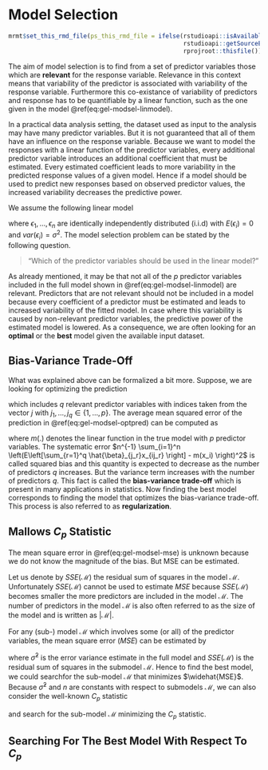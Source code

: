 # Model Selection {#gel-modsel}
```r
mrmt$set_this_rmd_file(ps_this_rmd_file = ifelse(rstudioapi::isAvailable(), 
                                                 rstudioapi::getSourceEditorContext()$path, 
                                                 rprojroot::thisfile()))
```

The aim of model selection is to find from a set of predictor variables those which are __relevant__ for the response variable. Relevance in this context means that variability of the predictor is associated with variability of the response variable. Furthermore this co-existance of variability of predictors and response has to be quantifiable by a linear function, such as the one given in the model \@ref(eq:gel-modsel-linmodel). 

In a practical data analysis setting, the dataset used as input to the analysis may have many predictor variables. But it is not guaranteed that all of them have an influence on the response variable. Because we want to model the responses with a linear function of the predictor variables, every additional predictor variable introduces an additional coefficient that must be estimated. Every estimated coefficient leads to more variability in the predicted response values of a given model. Hence if a model should be used to predict new responses based on observed predictor values, the increased variability decreases the predictive power. 

We assume the following linear model

\begin{equation}
y_i = \sum_{j=1}^p \beta_j x_{ij} + \epsilon_i \quad (i = 1, \ldots, n)
(\#eq:gel-modsel-linmodel)
\end{equation}

where $\epsilon_1, \ldots, \epsilon_n$ are identically independently distributed (i.i.d) with $E(\epsilon_i) = 0$ and $var(\epsilon_i) = \sigma^2$. The model selection problem can be stated by the following question. 

> "Which of the predictor variables should be used in the linear model?"

As already mentioned, it may be that not all of the $p$ predictor variables included in the full model shown in \@ref(eq:gel-modsel-linmodel) are relevant. Predictors that are not relevant should not be included in a model because every coefficient of a predictor must be estimated and leads to increased variability of the fitted model. In case where this variability is caused by non-relevant predictor variables, the predictive power of the estimated model is lowered. As a consequence, we are often looking for an __optimal__ or the __best__ model given the available input dataset.


## Bias-Variance Trade-Off {#gel-modsel-biasvar}
What was explained above can be formalized a bit more. Suppose, we are looking for optimizing the prediction

\begin{equation}
\sum_{r=1}^q \hat{\beta}_{j_r}x_{ij_r}
(\#eq:gel-modsel-optpred)
\end{equation}

which includes $q$ relevant predictor variables with indices taken from the vector $j$ with $j_1, \ldots, j_q \in \{1, \ldots, p \}$. The average mean squared error of the prediction in \@ref(eq:gel-modsel-optpred) can be computed as 

\begin{align}
MSE  &=  n^{-1} \sum_{i=1}^n E\left[(m(x_i) - \sum_{r=1}^q \hat{\beta}_{j_r}x_{ij_r})^2 \right] \notag \\
     &=  n^{-1} \sum_{i=1}^n \left(E\left[\sum_{r=1}^q \hat{\beta}_{j_r}x_{ij_r} \right] - m(x_i) \right)^2
         + n^{-1} \sum_{i=1}^n var(\sum_{r=1}^q \hat{\beta}_{j_r}x_{ij_r})
(\#eq:gel-modsel-mse)
\end{align}

where $m(.)$ denotes the linear function in the true model with $p$ predictor variables. The systematic error $n^{-1} \sum_{i=1}^n \left(E\left[\sum_{r=1}^q \hat{\beta}_{j_r}x_{ij_r} \right] - m(x_i) \right)^2$ is called squared bias and this quantity is expected to decrease as the number of predictors $q$ increases. But the variance term increases with the number of predictors $q$. This fact is called the __bias-variance trade-off__ which is present in many applications in statistics. Now finding the best model corresponds to finding the model that optimizes the bias-variance trade-off. This process is also referred to as __regularization__. 


## Mallows $C_p$ Statistic {#gel-modsel-mallowcp}
The mean square error in \@ref(eq:gel-modsel-mse) is unknown because we do not know the magnitude of the bias. But MSE can be estimated. 

Let us denote by $SSE(\mathcal{M})$ the residual sum of squares in the model $\mathcal{M}$. Unfortunately $SSE(\mathcal{M})$ cannot be used to estimate $MSE$ because $SSE(\mathcal{M})$ becomes smaller the more predictors are included in the model $\mathcal{M}$. The number of predictors in the model $\mathcal{M}$ is also often referred to as the size of the model and is written as $|\mathcal{M}|$. 

For any (sub-) model $\mathcal{M}$ which involves some (or all) of the predictor variables, the mean square error ($MSE$) can be estimated by

\begin{equation}
\widehat{MSE} = n^{-1} SSE(\mathcal{M}) - \hat{\sigma}^2 + 2\hat{\sigma}^2 |\mathcal{M}| / n
(\#eq:gel-modsel-estmse)
\end{equation}

where $\hat{\sigma}^2$ is the error variance estimate in the full model and $SSE(\mathcal{M})$ is the residual sum of squares in the submodel $\mathcal{M}$. Hence to find the best model, we could searchfor the sub-model $\mathcal{M}$ that minimizes $\widehat{MSE}$. Because $\hat{\sigma}^2$ and $n$ are constants with respect to submodels $\mathcal{M}$, we can also consider the well-known $C_p$ statistic

\begin{equation}
C_p(\mathcal{M}) = \frac{SSE(\mathcal{M})}{\hat{\sigma}^2} - n + 2 |\mathcal{M}|
(\#eq:gel-modsel-mallowcp)
\end{equation}

and search for the sub-model $\mathcal{M}$ minimizing the $C_p$ statistic. 


## Searching For The Best Model With Respect To $C_p$ {#gel-modsel-searchbestmodelcp}


